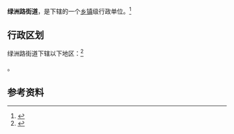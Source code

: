 {{中国乡级行政区|65/23/01/006/000}}

'''绿洲路街道'''，是{{PRC admin/fullname|65/23/01/006/000|3}}下辖的一个[[乡镇|乡镇]]级行政单位。<ref>{{PRC admin/ref sgc|{{PRC admin/parent|65/23/01/006/000}}}}</ref>

== 行政区划 ==

绿洲路街道下辖以下地区：<ref>{{PRC admin/ref sgc|65/23/01/006/000}}</ref>

{{PRC admin/children|65/23/01/006/000}}。

== 参考资料 ==

{{reflist}}

{{行政区划小作品}}
{{PRC admin/navcat|65/23/01/006/000}}